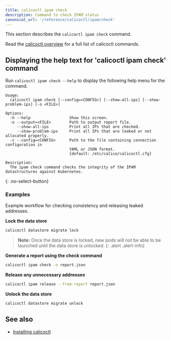 ```yaml
---
title: calicoctl ipam check
description: Command to check IPAM status
canonical_url: '/reference/calicoctl/ipam/check'
---
```


This section describes the `calicoctl ipam check` command.

Read the [calicoctl overview]({{site.baseurl}}/reference/calicoctl/overview) for a full list of calicoctl commands.

## Displaying the help text for 'calicoctl ipam check' command

Run `calicoctl ipam check --help` to display the following help menu for the command.

```
Usage:
  calicoctl ipam check [--config=<CONFIG>] [--show-all-ips] [--show-problem-ips] [-o <FILE>]

Options:
  -h --help                 Show this screen.
  -o --output=<FILE>        Path to output report file.
     --show-all-ips         Print all IPs that are checked.
     --show-problem-ips     Print all IPs that are leaked or not allocated properly.
  -c --config=<CONFIG>      Path to the file containing connection configuration in
                            YAML or JSON format.
                            [default: /etc/calico/calicoctl.cfg]

Description:
  The ipam check command checks the integrity of the IPAM datastructures against Kubernetes.
```
{: .no-select-button}

### Examples

Example workflow for checking consistency and releasing leaked addresses.

**Lock the data store**

```bash
calicoctl datastore migrate lock
```

> **Note:** Once the data store is locked, new pods will not be able to be launched until the data store is unlocked.
{: .alert .alert-info}

**Generate a report using the check command**

```bash
calicoctl ipam check -o report.json
```

**Release any unnecessary addresses**

```bash
calicoctl ipam release --from-report report.json
```

**Unlock the data store**

```bash
calicoctl datastore migrate unlock
```

## See also

-  [Installing calicoctl]({{site.baseurl}}/maintenance/clis/calicoctl/install)

